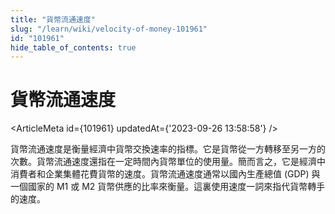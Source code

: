 ```yaml
---
title: "貨幣流通速度"
slug: "/learn/wiki/velocity-of-money-101961"
id: "101961"
hide_table_of_contents: true
---
```



# 貨幣流通速度

<ArticleMeta id={101961} updatedAt={'2023-09-26 13:58:58'} />
<div className='border-solid border-b border-t-0 my-4 border-[var(--ifm-color-gray-300)]' />

貨幣流通速度是衡量經濟中貨幣交換速率的指標。它是貨幣從一方轉移至另一方的次數。貨幣流通速度還指在一定時間內貨幣單位的使用量。簡而言之，它是經濟中消費者和企業集體花費貨幣的速度。貨幣流通速度通常以國內生產總值 (GDP) 與一個國家的 M1 或 M2 貨幣供應的比率來衡量。這裏使用速度一詞來指代貨幣轉手的速度。
